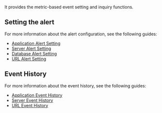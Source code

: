 It provides the metric-based event setting and inquiry functions.

## Setting the alert

For more information about the alert configuration, see the following guides: 

-   [Application Alert Setting](../java/warning-notice)
-   [Server Alert Setting](../server/warning-notice)
-   [Database Alert Setting](../mysql/warning-notice)
-   [URL Alert Setting](../url/url-event#event-setting)

## Event History

For more information about the event history, see the following guides: 

-   [Application Event History](../java/set-event-history)
-   [Server Event History](../server/set-event-history)
-   [URL Event History](../url/url-event#event-history)
